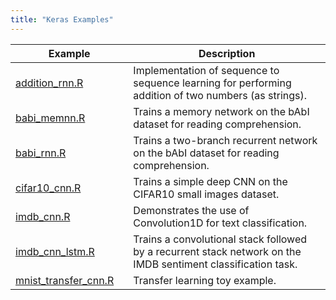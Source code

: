 ```yaml
---
title: "Keras Examples"
---
```


| Example  | Description   |
|----------------------|------------------------------------|
| [addition_rnn.R](addition_rnn.html) | Implementation of sequence to sequence learning for performing addition of two numbers (as strings). |
| [babi_memnn.R](babi_memnn.html) | Trains a memory network on the bAbI dataset for reading comprehension. |
| [babi_rnn.R](babi_rnn.html) | Trains a two-branch recurrent network on the bAbI dataset for reading comprehension. |
| [cifar10_cnn.R](cifar10_cnn.html) | Trains a simple deep CNN on the CIFAR10 small images dataset. |
| [imdb_cnn.R](imdb_cnn.html) | Demonstrates the use of Convolution1D for text classification. |
| [imdb_cnn_lstm.R](imdb_cnn_lstm.html) | Trains a convolutional stack followed by a recurrent stack network on the IMDB sentiment classification task. |
| [mnist_transfer_cnn.R](mnist_transfer_cnn.html) | Transfer learning toy example. |

<!--
| [conv_filter_visualization.R](conv_filter_visualization.html) | Visualization of the filters of VGG16, via gradient ascent in input space. |
| [conv_lstm.R](conv_lstm.html) | Demonstrates the use of a convolutional LSTM network. |
| [deep_dream.R](deep_dream.html) | Deep Dreams in Keras. |
| [image_ocr.R](image_ocr.html) | Trains a convolutional stack followed by a recurrent stack and a CTC logloss function to perform optical character recognition (OCR). |
| [imdb_bidirectional_lstm.R](imdb_bidirectional_lstm.html) | Trains a Bidirectional LSTM on the IMDB sentiment classification task. |
| [imdb_fasttext.R](imdb_fasttext.html) | Trains a FastText model on the IMDB sentiment classification task. |
| [imdb_lstm.R](imdb_lstm.html) | Trains a LSTM on the IMDB sentiment classification task. |
| [lstm_benchmark.R](lstm_benchmark.html) | Compares different LSTM implementations on the IMDB sentiment classification task. |
| [lstm_text_generation.R](lstm_text_generation.html) | Generates text from Nietzsche's writings. |
| [mnist_acgan.R](mnist_acgan.html) | Implementation of AC-GAN ( Auxiliary Classifier GAN ) on the MNIST dataset |
| [mnist_cnn.R](mnist_cnn.html) | Trains a simple convnet on the MNIST dataset. |
| [mnist_hierarchical_rnn.R](mnist_hierarchical_rnn.html) | Trains a Hierarchical RNN (HRNN) to classify MNIST digits. |
| [mnist_irnn.R](mnist_irnn.html) | Reproduction of the IRNN experiment with pixel-by-pixel sequential MNIST in "A Simple Way to Initialize Recurrent Networks of Rectified Linear Units" by Le et al. |
| [mnist_mlp.R](mnist_mlp.html) | Trains a simple deep multi-layer perceptron on the MNIST dataset. |
| [mnist_net2net.R](mnist_net2net.html) | Reproduction of the Net2Net experiment with MNIST in "Net2Net: Accelerating Learning via Knowledge Transfer". |
| [mnist_siamese_graph.R](mnist_siamese_graph.html) | Trains a Siamese multi-layer perceptron on pairs of digits from the MNIST dataset. |
| [mnist_swwae.R](mnist_swwae.html) | Trains a Stacked What-Where AutoEncoder built on residual blocks on the MNIST dataset. |
| [neural_doodle.R](neural_doodle.html) | Neural doodle. |
| [neural_style_transfer.R](neural_style_transfer.html) | Neural style transfer. |
| [pretrained_word_embeddings.R](pretrained_word_embeddings.html) | Loads pre-trained word embeddings (GloVe embeddings) into a frozen Keras Embedding layer, and uses it to train a text classification model on the 20 Newsgroup dataset. |
| [reuters_mlp.R](reuters_mlp.html) | Trains and evaluatea a simple MLP on the Reuters newswire topic classification task. |
| [stateful_lstm.R](stateful_lstm.html) | Demonstrates how to use stateful RNNs to model long sequences efficiently. |
| [variational_autoencoder.R](variational_autoencoder.html) | Demonstrates how to build a variational autoencoder. |
| [variational_autoencoder_deconv.R](variational_autoencoder_deconv.html) | Demonstrates how to build a variational autoencoder with Keras using deconvolution layers. |
-->














